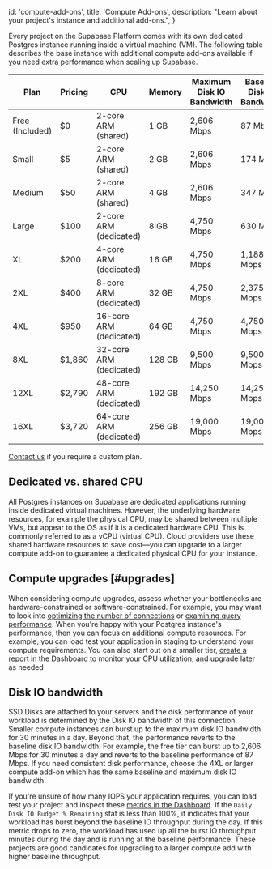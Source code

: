 
  id: 'compute-add-ons',
  title: 'Compute Add-ons',
  description: "Learn about your project's instance and additional add-ons.",
}

Every project on the Supabase Platform comes with its own dedicated Postgres instance running inside a virtual machine (VM). The following table describes the base instance with additional compute add-ons available if you need extra performance when scaling up Supabase.

| Plan            | Pricing | CPU                     | Memory | Maximum Disk IO Bandwidth | Baseline Disk IO Bandwidth | Connections: Direct (recommended) | Connections: Pooler (recommended) |
| --------------- | ------- | ----------------------- | ------ | ------------------------- | -------------------------- | --------------------------------- | --------------------------------- |
| Free (Included) | $0      | 2-core ARM (shared)     | 1 GB   | 2,606 Mbps                | 87 Mbps                    | 60                                | 200                               |
| Small           | $5      | 2-core ARM (shared)     | 2 GB   | 2,606 Mbps                | 174 Mbps                   | 90                                | 200                               |
| Medium          | $50     | 2-core ARM (shared)     | 4 GB   | 2,606 Mbps                | 347 Mbps                   | 120                               | 200                               |
| Large           | $100    | 2-core ARM (dedicated)  | 8 GB   | 4,750 Mbps                | 630 Mbps                   | 160                               | 300                               |
| XL              | $200    | 4-core ARM (dedicated)  | 16 GB  | 4,750 Mbps                | 1,188 Mbps                 | 240                               | 700                               |
| 2XL             | $400    | 8-core ARM (dedicated)  | 32 GB  | 4,750 Mbps                | 2,375 Mbps                 | 380                               | 1500                              |
| 4XL             | $950    | 16-core ARM (dedicated) | 64 GB  | 4,750 Mbps                | 4,750 Mbps                 | 480                               | 3000                              |
| 8XL             | $1,860  | 32-core ARM (dedicated) | 128 GB | 9,500 Mbps                | 9,500 Mbps                 | 490                               | 6000                              |
| 12XL            | $2,790  | 48-core ARM (dedicated) | 192 GB | 14,250 Mbps               | 14,250 Mbps                | 500                               | 9000                              |
| 16XL            | $3,720  | 64-core ARM (dedicated) | 256 GB | 19,000 Mbps               | 19,000 Mbps                | 500                               | 12,000                            |

[Contact us](https://supabase.com/contact/enterprise) if you require a custom plan.

## Dedicated vs. shared CPU

All Postgres instances on Supabase are dedicated applications running inside dedicated virtual machines. However, the underlying hardware resources, for example the physical CPU, may be shared between multiple VMs, but appear to the OS as if it is a dedicated hardware CPU. This is commonly referred to as a vCPU (virtual CPU). Cloud providers use these shared hardware resources to save cost—you can upgrade to a larger compute add-on to guarantee a dedicated physical CPU for your instance.

## Compute upgrades [#upgrades]

When considering compute upgrades, assess whether your bottlenecks are hardware-constrained or software-constrained. For example, you may want to look into [optimizing the number of connections](/docs/guides/platform/performance#optimizing-the-number-of-connections) or [examining query performance](/docs/guides/platform/performance#examining-query-performance). When you're happy with your Postgres instance's performance, then you can focus on additional compute resources. For example, you can load test your application in staging to understand your compute requirements. You can also start out on a smaller tier, [create a report](https://app.supabase.com/project/_/reports) in the Dashboard to monitor your CPU utilization, and upgrade later as needed

## Disk IO bandwidth

SSD Disks are attached to your servers and the disk performance of your workload is determined by the Disk IO bandwidth of this connection. Smaller compute instances can burst up to the maximum disk IO bandwidth for 30 minutes in a day. Beyond that, the performance reverts to the baseline disk IO bandwidth. For example, the free tier can burst up to 2,606 Mbps for 30 minutes a day and reverts to the baseline performance of 87 Mbps. If you need consistent disk performance, choose the 4XL or larger compute add-on which has the same baseline and maximum disk IO bandwidth.

If you're unsure of how many IOPS your application requires, you can load test your project and inspect these [metrics in the Dashboard](https://app.supabase.com/project/_/reports). If the `Daily Disk IO Budget % Remaining` stat is less than 100%, it indicates that your workload has burst beyond the baseline IO throughput during the day. If this metric drops to zero, the workload has used up all the burst IO throughput minutes during the day and is running at the baseline performance. These projects are good candidates for upgrading to a larger compute add with higher baseline throughput.


